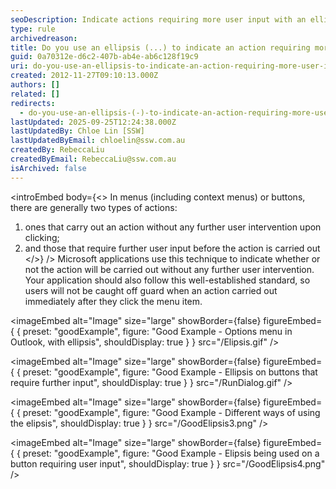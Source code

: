 ```yaml
---
seoDescription: Indicate actions requiring more user input with an ellipsis (...) to avoid unexpected results in menus and buttons.
type: rule
archivedreason:
title: Do you use an ellipsis (...) to indicate an action requiring more user input?
guid: 0a70312e-d6c2-407b-ab4e-ab6c128f19c9
uri: do-you-use-an-ellipsis-to-indicate-an-action-requiring-more-user-input
created: 2012-11-27T09:10:13.000Z
authors: []
related: []
redirects:
  - do-you-use-an-ellipsis-(-)-to-indicate-an-action-requiring-more-user-input
lastUpdated: 2025-09-25T12:24:38.000Z
lastUpdatedBy: Chloe Lin [SSW]
lastUpdatedByEmail: chloelin@ssw.com.au
createdBy: RebeccaLiu
createdByEmail: RebeccaLiu@ssw.com.au
isArchived: false
---
```


<introEmbed
  body={<>
In menus (including context menus) or buttons, there are generally two types of actions:

1. ones that carry out an action without any further user intervention upon clicking;
2. and those that require further user input before the action is carried out
  </>}
/>
Microsoft applications use this technique to indicate whether or not the action will be carried out without any further user intervention. Your application should also follow this well-established standard, so users will not be caught off guard when an action carried out immediately after they click the menu item.

<imageEmbed
  alt="Image"
  size="large"
  showBorder={false}
  figureEmbed={ {
    preset: "goodExample",
    figure: "Good Example - Options menu in Outlook, with ellipsis",
    shouldDisplay: true
  } }
  src="/Elipsis.gif"
/>

<imageEmbed
  alt="Image"
  size="large"
  showBorder={false}
  figureEmbed={ {
    preset: "goodExample",
    figure: "Good Example - Ellipsis on buttons that require further input",
    shouldDisplay: true
  } }
  src="/RunDialog.gif"
/>

<imageEmbed
  alt="Image"
  size="large"
  showBorder={false}
  figureEmbed={ {
    preset: "goodExample",
    figure: "Good Example - Different ways of using the elipsis",
    shouldDisplay: true
  } }
  src="/GoodElipsis3.png"
/>

<imageEmbed
  alt="Image"
  size="large"
  showBorder={false}
  figureEmbed={ {
    preset: "goodExample",
    figure: "Good Example - Elipsis being used on a button requiring user input",
    shouldDisplay: true
  } }
  src="/GoodElipsis4.png"
/>
